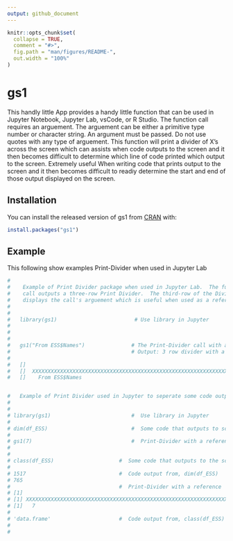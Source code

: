 ```yaml
---
output: github_document
---
```


<!-- README.md is generated from README.Rmd. Please edit that file -->

```r
knitr::opts_chunk$set(
  collapse = TRUE,
  comment = "#>",
  fig.path = "man/figures/README-",
  out.width = "100%"
)
```
# gs1

<!-- badges: start -->
<!-- badges: end -->

This handly little App provides a handy little function that can be used in Jupyter Notebook, Jupyter Lab, vsCode, or R Studio.  The function call requires an arguement.  The arguement can be either a primitive type number or character string.  An argument must be passed.  Do not use quotes with any type of arguement. This function will print a divider of X's across the screen which can assists when code outputs to the screen and it then becomes difficult to determine which line of code printed which output to the screen.  Extremely useful When writing code that prints output to the screen and it then becomes difficult to readiy determine the start and end of those output displayed on the screen.

## Installation

You can install the released version of gs1 from [CRAN](https://CRAN.R-project.org) with:

``` r
install.packages("gs1")
```

## Example

This following show examples Print-Divider when used in Jupyter Lab

```r
#    
#    Example of Print Divider package when used in Jupyter Lab.  The function 
#    call outputs a three-row Print Divider.  The third-row of the Divider 
#    displays the call's arguement which is useful when used as a reference.
#
#
#   library(gs1)                         # Use library in Jupyter
#
#    
#
#   gs1("From ESS$Names")               # The Print-Divider call with a note
#                                       # Output: 3 row divider with a note
#
#   []                                                                                       
#   []  XXXXXXXXXXXXXXXXXXXXXXXXXXXXXXXXXXXXXXXXXXXXXXXXXXXXXXXXXXXXXXXXXXXXXXXX            
#   []    From ESS$Names


#   Example of Print Divider used in Jupyter to seperate some code outputs
#
#
# library(gs1)                          #  Use library in Jupyter 
#
# dim(df_ESS)                           #  Some code that outputs to screen
#
# gs1(7)                                #  Print-Divider with a reference
#
#
# class(df_ESS)                     #  Some code that outputs to the screen
#
# 1517                              #  Code output from, dim(df_ESS)
# 765 
#                                   #  Print-Divider with a reference                              
# [1]  
# [1] XXXXXXXXXXXXXXXXXXXXXXXXXXXXXXXXXXXXXXXXXXXXXXXXXXXXXXXXXXXXXXXXXXXXX
# [1]   7
#
# 'data.frame'                      #  Code output from, class(df_ESS)
#
#
```



